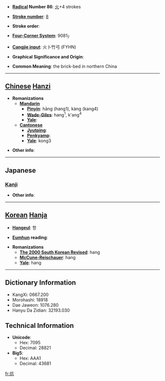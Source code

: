 * '''[[Wiktionary:Chinese radical index| Radical]] Number 86''': [[Wiktionary:Chinese radical index 火|火]]+4 strokes

* '''[[Wiktionary:Chinese total strokes index|Stroke number]]''': [[Wiktionary:Chinese total strokes index 8|8]]

* '''Stroke order''': 

* '''[[Wiktionary:Chinese four corner index|Four-Corner System]]''': 9081<sub>7</sub>

* '''[[Wiktionary:Chinese Cangjie index|Cangjie input]]''': 火卜竹弓 (FYHN)

* '''Graphical Significance and Origin''': 

* '''Common Meaning''': the brick-bed in northern China

----

== [[Chinese]] [[Hanzi]] ==

* '''Romanizations'''
** '''[[Mandarin]]'''
*** '''[[Pinyin]]''': hāng (hang1), kàng (kang4)
*** '''[[Wade-Giles]]''': hang<sup>1</sup>, k'ang<sup>4</sup>
*** '''[[Yale]]''': 
** '''[[Cantonese]]'''
*** '''[[Jyutping]]''':
*** '''[[Penkyamp]]''': 
*** '''[[Yale]]''': kong3

* '''Other info''': 

----

==Japanese==
===[[Kanji]]===
{{kanji|on readings=[[こう]] (kō)
|kun readings=[[あぶる]] (aburu)
}}

* '''Other info''':  

----

== [[Korean]] [[Hanja]] ==

* '''[[Hangeul]]''': 항

* '''[[Eumhun]] reading''': 

* '''Romanizations'''
** '''[[The 2000 South Korean Revised Romanization|The 2000 South Korean Revised]]''': hang
** '''[[McCune-Reischauer]]''': hang
** '''[[Yale]]''': hang

----

== Dictionary Information ==

* KangXi: 0667.200
* Morohashi: 18918
* Dae Jaweon: 1076.280
* Hanyu Da Zidian: 32193.030

== Technical Information ==

* '''Unicode''':
** Hex: 7095
** Decimal: 28821
* '''Big5''':
** Hex: AAA1
** Decimal: 43681

[[fr:炕]]